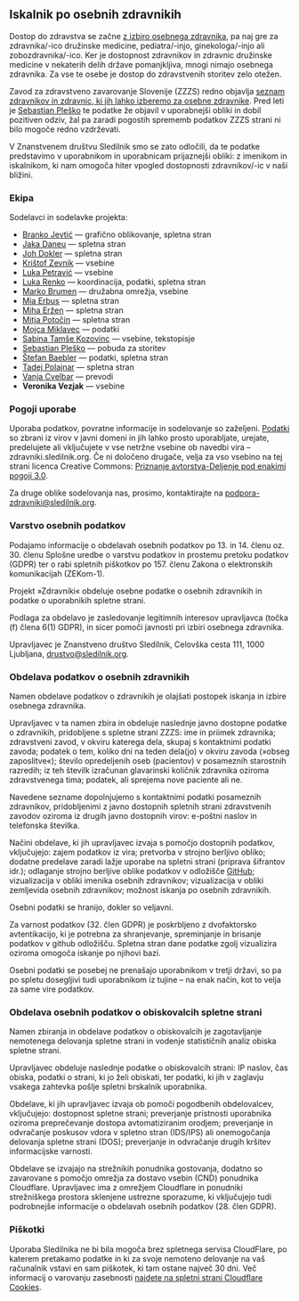 ## Iskalnik po osebnih zdravnikih

Dostop do zdravstva se začne [z izbiro osebnega zdravnika](https://e-uprava.gov.si/podrocja/sociala-zdravje-smrt/zdravje/sociala-osebni-zdravnik.html), pa naj gre za zdravnika/-ico družinske medicine, pediatra/-injo, ginekologa/-injo ali zobozdravnika/-ico. Ker je dostopnost zdravnikov in zdravnic družinske medicine v nekaterih delih države pomanjkljiva, mnogi nimajo osebnega zdravnika. Za vse te osebe je dostop do zdravstvenih storitev zelo otežen.

Zavod za zdravstveno zavarovanje Slovenije (ZZZS) redno objavlja [seznam zdravnikov in zdravnic, ki jih lahko izberemo za osebne zdravnike](https://zavarovanec.zzzs.si/wps/portal/portali/azos/ioz/ioz_izvajalci). Pred leti je [Sebastian Pleško](https://plesko.si/) te podatke že objavil v uporabnejši obliki in dobil pozitiven odziv, žal pa zaradi pogostih sprememb podatkov ZZZS strani ni bilo mogoče redno vzdrževati.

V Znanstvenem društvu Sledilnik smo se zato odločili, da te podatke predstavimo v uporabnikom in uporabnicam prijaznejši obliki: z imenikom in iskalnikom, ki nam omogoča hiter vpogled dostopnosti zdravnikov/-ic v naši bližini.

### Ekipa

Sodelavci in sodelavke projekta:

- [Branko Jevtić](https://www.bananica.com) — grafično oblikovanje, spletna stran
- [Jaka Daneu](https://github.com/jalezi) — spletna stran
- [Joh Dokler](https://github.com/joahim) — spletna stran
- [Krištof Zevnik](https://www.zevnik.eu/blog-kristof-zevnik) — vsebine
- [Luka Petravić](https://www.linkedin.com/in/luka-petravić-77608423a/) — vsebine
- [Luka Renko](https://twitter.com/lukarenko) — koordinacija, podatki, spletna stran
- [Marko Brumen](https://twitter.com/multikultivator) — družabna omrežja, vsebine
- [Mia Erbus](https://github.com/miaerbus) — spletna stran
- [Miha Eržen](https://github.com/mihaerzen) — spletna stran
- [Mitja Potočin](https://github.com/mitjapotocin) — spletna stran
- [Mojca Miklavec](https://github.com/mojca) — podatki
- [Sabina Tamše Kozovinc](https://www.linkedin.com/in/sabina-tamse-copywriter/) — vsebine, tekstopisje
- [Sebastian Pleško](https://plesko.si/) — pobuda za storitev
- [Štefan Baebler](https://twitter.com/StefanBaebler) — podatki, spletna stran
- [Tadej Polajnar](https://github.com/TadejPolajnar) — spletna stran
- [Vanja Cvelbar](https://github.com/b100w11) — prevodi
- **Veronika Vezjak** — vsebine

### Pogoji uporabe

Uporaba podatkov, povratne informacije in sodelovanje so zaželjeni. [Podatki](https://github.com/sledilnik/zdravniki-data) so zbrani iz virov v javni domeni in jih lahko prosto uporabljate, urejate, predelujete ali vključujete v vse netržne vsebine ob navedbi vira – zdravniki.sledilnik.org. Če ni določeno drugače, velja za vso vsebino na tej strani licenca Creative Commons: [Priznanje avtorstva-Deljenje pod enakimi pogoji 3.0](https://creativecommons.org/licenses/by-sa/3.0/deed.sl).

Za druge oblike sodelovanja nas, prosimo, kontaktirajte na podpora-zdravniki@sledilnik.org.

### Varstvo osebnih podatkov

Podajamo informacije o obdelavah osebnih podatkov po 13. in 14. členu oz. 30. členu Splošne uredbe o varstvu podatkov in prostemu pretoku podatkov (GDPR) ter o rabi spletnih piškotkov po 157. členu Zakona o elektronskih komunikacijah (ZEKom-1).

Projekt »Zdravniki« obdeluje osebne podatke o osebnih zdravnikih in podatke o uporabnikih spletne strani.

Podlaga za obdelavo je zasledovanje legitimnih interesov upravljavca (točka (f) člena 6(1) GDPR), in sicer pomoči javnosti pri izbiri osebnega zdravnika.

Upravljavec je Znanstveno društvo Sledilnik, Celovška cesta 111, 1000 Ljubljana, drustvo@sledilnik.org.

### Obdelava podatkov o osebnih zdravnikih

Namen obdelave podatkov o zdravnikih je olajšati postopek iskanja in izbire osebnega zdravnika.

Upravljavec v ta namen zbira in obdeluje naslednje javno dostopne podatke o zdravnikih, pridobljene s spletne strani ZZZS: ime in priimek zdravnika; zdravstveni zavod, v okviru katerega dela, skupaj s kontaktnimi podatki zavoda; podatek o tem, koliko dni na teden dela(jo) v okviru zavoda (»obseg zaposlitve«); število opredeljenih oseb (pacientov) v posameznih starostnih razredih; iz teh številk izračunan glavarinski količnik zdravnika oziroma zdravstvenega tima; podatek, ali sprejema nove paciente ali ne.

Navedene sezname dopolnjujemo s kontaktnimi podatki posameznih zdravnikov, pridobljenimi z javno dostopnih spletnih strani zdravstvenih zavodov oziroma iz drugih javno dostopnih virov: e-poštni naslov in telefonska številka.

Načini obdelave, ki jih upravljavec izvaja s pomočjo dostopnih podatkov, vključujejo:
zajem podatkov iz vira;
pretvorba v strojno berljivo obliko;
dodatne predelave zaradi lažje uporabe na spletni strani (priprava šifrantov idr.);
odlaganje strojno berljive oblike podatkov v odložišče [GitHub](https://github.com/sledilnik/zdravniki-data);
vizualizacija v obliki imenika osebnih zdravnikov;
vizualizacija v obliki zemljevida osebnih zdravnikov;
možnost iskanja po osebnih zdravnikih.

Osebni podatki se hranijo, dokler so veljavni.

Za varnost podatkov (32. člen GDPR) je poskrbljeno z dvofaktorsko avtentikacijo, ki je potrebna za shranjevanje, spreminjanje in brisanje podatkov v github odložišču. Spletna stran dane podatke zgolj vizualizira oziroma omogoča iskanje po njihovi bazi.

Osebni podatki se posebej ne prenašajo uporabnikom v tretji državi, so pa po spletu dosegljivi tudi uporabnikom iz tujine – na enak način, kot to velja za same vire podatkov.

### Obdelava osebnih podatkov o obiskovalcih spletne strani

Namen zbiranja in obdelave podatkov o obiskovalcih je zagotavljanje nemotenega delovanja spletne strani in vodenje statističnih analiz obiska spletne strani.

Upravljavec obdeluje naslednje podatke o obiskovalcih strani: IP naslov, čas obiska, podatki o strani, ki jo želi obiskati, ter podatki, ki jih v zaglavju vsakega zahtevka pošlje spletni brskalnik uporabnika.

Obdelave, ki jih upravljavec izvaja ob pomoči pogodbenih obdelovalcev, vključujejo: dostopnost spletne strani; preverjanje pristnosti uporabnika oziroma preprečevanje dostopa avtomatiziranim orodjem; preverjanje in odvračanje poskusov vdora v spletno stran (IDS/IPS) ali onemogočanja delovanja spletne strani (DOS); preverjanje in odvračanje drugih kršitev informacijske varnosti.

Obdelave se izvajajo na strežnikih ponudnika gostovanja, dodatno so zavarovane s pomočjo omrežja za dostavo vsebin (CND) ponudnika Cloudflare. Upravljavec ima z omrežjem Cloudflare in ponudniki strežniškega prostora sklenjene ustrezne sporazume, ki vključujejo tudi podrobnejše informacije o obdelavah osebnih podatkov (28. člen GDPR).

### Piškotki

Uporaba Sledilnika ne bi bila mogoča brez spletnega servisa CloudFlare, po katerem pretakamo podatke in ki za svoje nemoteno delovanje na vaš računalnik vstavi en sam piškotek, ki tam ostane največ 30 dni. Več informacij o varovanju zasebnosti [najdete na spletni strani Cloudflare Cookies](https://developers.cloudflare.com/fundamentals/get-started/cloudflare-cookies).
